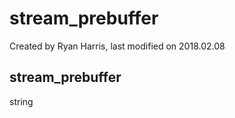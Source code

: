 
# stream_prebuffer 

 Created by  Ryan Harris, last modified on 2018.02.08

## stream_prebuffer

string


